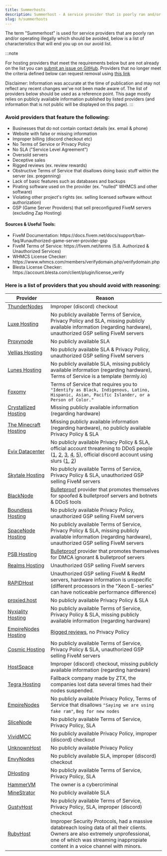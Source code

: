 ```yaml
---
title: Summerhosts
description: Summerhost - A service provider that is poorly ran and/or operating illegally which should be avoided.
slug: h/summerhosts
---
```


The term "Summerhost" is used for service providers that are poorly ran and/or operating illegally which should be avoided, below is a list of characteristics that will end you up on our avoid list.

:::note

For hosting providers that meet the requirements below but are not already on the list you can [submit an issue on GitHub](https://smd.gg/summerhost-addition). Providers that no longer meet the criteria defined below can request removal using [this link](https://smd.gg/summerhost-removal)

Disclaimer: Information was accurate at the time of publication and may not reflect any recent changes we've not been made aware of. The list of providers below should be used as a reference point. This page mostly relies on publicly available information published by listed providers (and information that is not public will be displayed on this page).
:::

### Avoid providers that feature the following:
<ul class="pl-5 list-disc">
    <li>Businesses that do not contain contact details (ex. email & phone)</li>
    <li>Website with false or missing information</li>
    <li>Improper billing (discord checkout etc)</li>
    <li>No Terms of Service or Privacy Policy</li>
    <li>No SLA ("Service Level Agreement")</li>
    <li>Oversold servers</li>
    <li>Deceptive sales</li>
    <li>Rigged reviews (ex. review rewards)</li>
    <li>Obstructive Terms of Service that disallows doing basic stuff within the server (ex. pregenning)</li>
    <li>Lack of basic features such as databases and backups</li>
    <li>Pirating software used on the provider (ex. "nulled" WHMCS and other software)</li>
    <li>Violating other project's rights (ex. selling licensed software without authorization)</li>
    <li>GSP (Game Server Providers) that sell preconfigured FiveM servers (excluding Zap Hosting)</li>
</ul>

#### Sources & Useful Tools:
<ul class="pl-5 list-disc">
    <li>FiveM Documentation: https://docs.fivem.net/docs/support/ban-faq/#unauthorized-game-server-provider-gsp</li>
    <li>FiveM Terms of Service: https://fivem.net/terms (5.8. Authorized & Unauthorized Services)</li>
    <li>WHMCS License Checker: https://www.whmcs.com/members/verifydomain.php/verifydomain.php</li>
    <li>Blesta License Checker: https://account.blesta.com/client/plugin/license_verify</li>
</ul>

### Here is a list of providers that you should avoid with reasoning:

| Provider     | Reason                                              |
| ------------ | --------------------------------------------------- |
| [ThunderNodes](https://thundernodes.cloud) | Improper (discord) checkout |
| [Luxe Hosting](https://my.luxe-hosting.nl) | No publicly available Terms of Service, Privacy Policy and SLA, missing publicly available information (regarding hardware), unauthorized GSP selling FiveM servers |
| [Proxynode](https://proxynode.pro) | No publicly available SLA |
| [Vellias Hosting](https://velliashosting.online) | No publicly available SLA & Privacy Policy, unauthorized GSP selling FiveM servers |
| [Lunes Hosting](https://lunes.host) | No publicly available SLA, missing publicly available information (regarding hardware), Terms of Service is a template (termly.io) |
| [Foxomy](https://foxomy.com) | Terms of Service that requires you to `"Identify as Black, Indigenous, Latino, Hispanic, Asian, Pacific Islander, or a Person of Color."` |
| [Crystallized Hosting](https://crystallized.host) | Missing publicly available information (regarding hardware) |
| [The Minecraft Hosting](https://theminecrafthosting.com) | Missing publicly available information (regarding hardware), no publicly available Privacy Policy & SLA |
| [Evix Datacenter](https://evix-datacenter.online) | No publicly available Privacy Policy & SLA, official account threatening to DDoS people ([1](https://smd.gg/lkn5vtl), [2](https://smd.gg/54owa1o), [3](https://smd.gg/flsgxnu), [4](https://smd.gg/x0omgfm), [5](https://smd.gg/mdp5sul)), official discord account using slurs ([1](https://smd.gg/fenwcql), [2](https://smd.gg/7p9co2m)) |
| [Skytale Hosting](https://billing.skytalehosting.net) | No publicly available Terms of Service, Privacy Policy & SLA, unauthorized GSP selling FiveM servers |
| [BlackNode](https://blacknode.pro) | [Bulletproof](https://www.urbandictionary.com/define.php?term=Bulletproof%20hosting) provider that promotes themselves for spoofed & bulletproof servers and botnets & DDoS tools |
| [Boundless Hosting](https://boundlesshosting.xyz) | No publicly available Privacy Policy, unauthorized GSP selling FiveM servers |
| [SpaceNode Hosting](https://spacenodehosting.com) | No publicly available Terms of Service, Privacy Policy & SLA, missing publicly available information (regarding hardware), unauthorized GSP selling FiveM servers |
| [PSB Hosting](https://psb.hosting) | [Bulletproof](https://www.urbandictionary.com/define.php?term=Bulletproof%20hosting) provider that promotes themselves for DMCA ignorant & bulletproof servers |
| [Realms Hosting](https://realmshosting.com) | Unauthorized GSP selling FiveM servers |
| [RAPIDHost](https://rapidhosting.cloud) | Unauthorized GSP selling FiveM & RedM servers, hardware information is unspecific (different processors in the "Xeon E-series" can have noticeable performance difference)
| [proxied.host](https://proxied.host) | No publicly available Privacy Policy & SLA |
| [Nyxiality Hosting](https://nyxialityhosting.com) | No publicly available Terms of Service, Privacy Policy & SLA, missing publicly available information (regarding hardware) |
| [EmpireNodes Hosting](https://www.empirenodes.com/) | [Rigged reviews](https://www.trustpilot.com/review/empirenodes.com), no Privacy Policy |
| [Cosmic Hosting](https://cosmichosting.xyz) | No publicly available Terms of Service, Privacy Policy & SLA, unauthorized GSP selling FiveM servers |
| [HostSpace](http://hostspace.co.il/) | Improper (discord) checkout, missing publicly available information (regarding hardware) |
| [Tegra Hosting](https://tegra.gg/) | Fallback company made by ZTX, the companies lost data several times had their nodes suspended. |
| [EmpireNodes](https://empirenodes.com) | No publicly available Privacy Policy, Terms of Service that disallows `"Saying we are using fake ram"`, `Beg for new nodes` |
| [SliceNode](https://billing.slicenode.xyz/) | No publicly available Terms of Service, Privacy Policy, SLA |
| [VividMCC](https://vividmcc.com/) | No publicly available Privacy Policy, improper (discord) checkout |
| [UnknownHost](https://unknownhosting.net/) | No publicly available Privacy Policy |
| [EnvyNodes](https://www.envynodes.xyz/) | No publicly available SLA, improper (discord) checkout |
| [DHosting](https://host.diekieboy.com/) | No publicly available Terms of Service, Privacy Policy, SLA |
| [HammerVM](https://hammervm.com/) | The owner is a cybercriminal |
| [MineStrator](https://minestrator.com/) | No publicly available SLA |
| [GustyHost](https://gustyhost.cloud/) | No publicly available Terms of Service, Privacy Policy, SLA, improper (discord) checkout |
| [RubyHost](https://rubyhost.net) | Improper Security Protocols, had a massive databreach losing data of all their clients. Owners are also extremely unprofessional, one of which was streaming inappropiate content in a voice channel with minors. |
